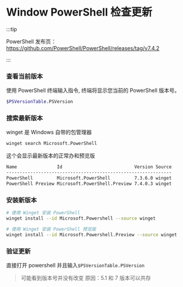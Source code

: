 # Window PowerShell 检查更新

:::tip

PowerShell 发布页：https://github.com/PowerShell/PowerShell/releases/tag/v7.4.2

:::

### 查看当前版本

使用 PowerShell 终端输入指令, 终端将显示您当前的 PowerShell 版本号。

```bash
$PSVersionTable.PSVersion
```

### 搜索最新版本

winget 是 Windows 自带的包管理器

```bash
winget search Microsoft.PowerShell
```

这个会显示最新版本的正常办和预览版

```bash
Name               Id                           Version Source
--------------------------------------------------------------
PowerShell         Microsoft.PowerShell         7.3.6.0 winget
PowerShell Preview Microsoft.PowerShell.Preview 7.4.0.3 winget
```

### 安装新版本

```bash
# 使用 Winget 安装 PowerShell
winget install --id Microsoft.Powershell --source winget

# 使用 Winget 安装 PowerShell 预览版
winget install --id Microsoft.Powershell.Preview --source winget
```

### 验证更新

直接打开 powershell 并且输入`$PSVersionTable.PSVersion`

> 可能看到版本号并没有改变 原因：5.1 和 7 版本可以共存

